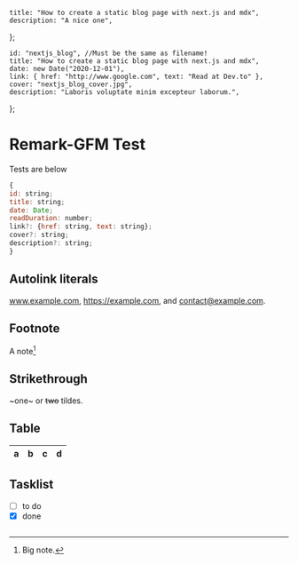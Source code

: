 	title: "How to create a static blog page with next.js and mdx",
	description: "A nice one",
};

	id: "nextjs_blog", //Must be the same as filename!
	title: "How to create a static blog page with next.js and mdx",
	date: new Date("2020-12-01"),
	link: { href: "http://www.google.com", text: "Read at Dev.to" },
	cover: "nextjs_blog_cover.jpg",
	description: "Laboris voluptate minim excepteur laborum.",
};

# Remark-GFM Test

Tests are below

```js
{
id: string;
title: string;
date: Date;
readDuration: number;
link?: {href: string, text: string};
cover?: string;
description?: string;
}
```

## Autolink literals

www.example.com, https://example.com, and contact@example.com.

## Footnote

A note[^1]

[^1]: Big note.

## Strikethrough

~one~ or ~~two~~ tildes.

## Table

| a   | b   |   c |  d  |
| --- | :-- | --: | :-: |

## Tasklist

-   [ ] to do
-   [x] done

```

```
